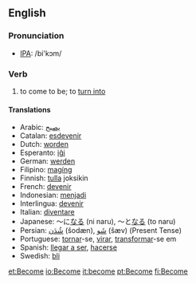==English==
=== Pronunciation ===
*[[w:IPA|IPA]]: /bi'kɔm/
=== Verb ===
{{irregverb|become|[[becomes]]|[[became]]|[[become]]|{{becoming}}}}

# to come to be; to [[turn into]]

==== Translations ====
*Arabic: [[يصبح]]
*Catalan: [[esdevenir]]
*Dutch: [[worden]]
*Esperanto: [[iĝi]]
*German: [[werden]]
*Filipino: [[magíng]]
*Finnish: [[tulla]] joksikin
*French: [[devenir]]
*Indonesian: [[jadi|menjadi]]
*Interlingua: [[devenir]]
*Italian: [[diventare]]
*Japanese: ～に[[なる]] (ni naru), ～と[[なる]] (to naru)
*Persian: [[شُدَن]] (šodæn), [[شَو]] (šæv) (Present Tense)
*Portuguese: [[tornar]]-se, [[virar]], [[transformar]]-se em
*Spanish: [[llegar a ser]], [[hacer]]se
*Swedish: [[bli]]

[[et:Become]]
[[io:Become]]
[[it:become]]
[[pt:Become]]
[[fi:Become]]